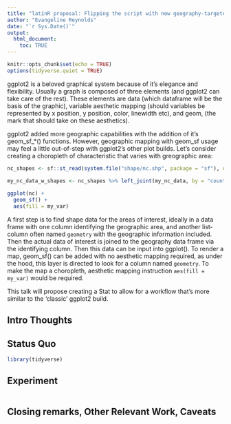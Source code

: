 ```yaml
---
title: "latinR proposal: Flipping the script with new geography-targeted Stats"
author: "Evangeline Reynolds"
date: "`r Sys.Date()`"
output: 
  html_document:
    toc: TRUE
---
```


```r
knitr::opts_chunk$set(echo = TRUE)
options(tidyverse.quiet = TRUE)
```

ggplot2 is a beloved graphical system because of it's elegance and flexibility.  Usually a graph is composed of three elements (and ggplot2 can take care of the rest).  These elements are data (which dataframe will be the basis of the graphic), variable aesthetic mapping (should variables be represented by x position, y position, color, linewidth etc), and geom, (the mark that should take on these aesthetics).

ggplot2 added more geographic capabilities with the addition of it's geom_sf_*() functions. However, geographic mapping with geom_sf usage may feel a little out-of-step with ggplot2's other plot builds.  Let's consider creating a choropleth of characteristic that varies with greographic area:  

```r
nc_shapes <- sf::st_read(system.file("shape/nc.shp", package = "sf"), quiet = TRUE)

my_nc_data_w_shapes <- nc_shapes %>% left_joint(my_nc_data, by = "county_name")  
  
ggplot(nc) +
  geom_sf() + 
  aes(fill = my_var)
```

A first step is to find shape data for the areas of interest, ideally in a data frame with one column identifying the geographic area, and another list-column often named `geometry` with the geographic information included. Then the actual data of interest is joined to the geography data frame via the identifying column.  Then this data can be input into ggplot().  To render a map, geom_sf() can be added with no aesthetic mapping required, as under the hood, this layer is directed to look for a column named `geometry`. To make the map a choropleth, aesthetic mapping instruction `aes(fill = my_var)` would be required. 

This talk will propose creating a Stat to allow for a workflow that's more similar to the 'classic' ggplot2 build.  







## Intro Thoughts


## Status Quo

```r
library(tidyverse)

```

## Experiment

```r

```



## Closing remarks, Other Relevant Work, Caveats
